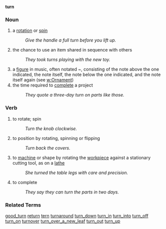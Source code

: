 '''turn'''
=== Noun ===
# a [[rotate|rotation]] or [[spin]]
#:''Give the handle a full turn before you lift up.''
# the chance to use an item shared in sequence with others
#: ''They took turns playing with the new toy.''
# a [[figure]] in music, often notated ''~'', consisting of the note above the one indicated, the note itself, the note below the one indicated, and the note itself again (see [[w:Ornament]])
# the time required to [[complete]] a project
#: ''They quote a three-day turn on parts like those.''

=== Verb ===
# to rotate; spin
#: ''Turn the knob clockwise.''
# to position by rotating, spinning or flipping
#: ''Turn back the covers.''
# to [[machine]] or shape by rotating the [[workpiece]] against a stationary cutting tool, as on a [[lathe]]
#: ''She turned the table legs with care and precision.''
# to complete
#: ''They say they can turn the parts in two days.''

=== Related Terms ===
[[good_turn]] [[return]] [[tern]] [[turnaround]] [[turn_down]] [[turn_in]] [[turn_into]] [[turn_off]] [[turn_on]] [[turnover]] [[turn_over_a_new_leaf]] [[turn_out]] [[turn_up]]